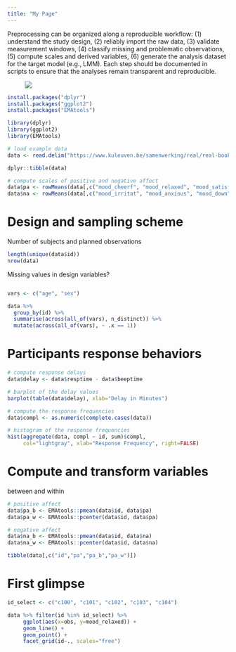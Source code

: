 ```yaml
---
title: "My Page"
---
```


Preprocessing can be organized along a reproducible workflow: (1) understand the study design, (2) reliably import the raw data, (3) validate measurement windows, (4) classify missing and problematic observations, (5) compute scales and derived variables, (6) generate the analysis dataset for the target model (e.g., LMM). Each step should be documented in scripts to ensure that the analyses remain transparent and reproducible. 

<figure>
<img src="https://www.researchgate.net/profile/Sheen-Levine/publication/325941519/figure/fig2/AS:824194581422080@1573514709439/The-Datasaurus-Dozen-Matejka-Fitzmaurice-2017-an-extension-of-Anscombes-quartet.ppm">
</figure>

```r
install.packages("dplyr")
install.packages("ggplot2")
install.packages("EMAtools")
```

```r
library(dplyr)
library(ggplot2)
library(EMAtools)
```

```r
# load example data
data <- read.delim("https://www.kuleuven.be/samenwerking/real/real-book/viechtbauer2022_data_esmda_example")

dplyr::tibble(data)
```

```r
# compute scales of positive and negative affect
data$pa <- rowMeans(data[,c("mood_cheerf", "mood_relaxed", "mood_satisfi")])
data$na <- rowMeans(data[,c("mood_irritat", "mood_anxious", "mood_down", "mood_guilty", "mood_insecur", "mood_lonely")])
```


# Design and sampling scheme

Number of subjects and planned observations 
```r
length(unique(data$id))
nrow(data)
```

Missing values in design variables?
```r

```

```r
vars <- c("age", "sex")

data %>%
  group_by(id) %>%
  summarise(across(all_of(vars), n_distinct)) %>%
  mutate(across(all_of(vars), ~ .x == 1))
```

# Participants response behaviors

```r
# compute response delays
data$delay <- data$resptime - data$beeptime

# barplot of the delay values
barplot(table(data$delay), xlab="Delay in Minutes")
```

```r
# compute the response frequencies
data$compl <- as.numeric(complete.cases(data))

# histogram of the response frequencies
hist(aggregate(data, compl ~ id, sum)$compl, 
     col="lightgray", xlab="Response Frequency", right=FALSE)
```


# Compute and transform variables

between and within
```r
# positive affect
data$pa_b <- EMAtools::pmean(data$id, data$pa)
data$pa_w <- EMAtools::pcenter(data$id, data$pa)

# negative affect
data$na_b <- EMAtools::pmean(data$id, data$na)
data$na_w <- EMAtools::pcenter(data$id, data$na)

tibble(data[,c("id","pa","pa_b","pa_w")])
```



# First glimpse

```r
id_select <- c("c100", "c101", "c102", "c103", "c104")

data %>% filter(id %in% id_select) %>%
     ggplot(aes(x=obs, y=mood_relaxed)) +
     geom_line() +
     geom_point() +
     facet_grid(id~., scales="free") 
```
